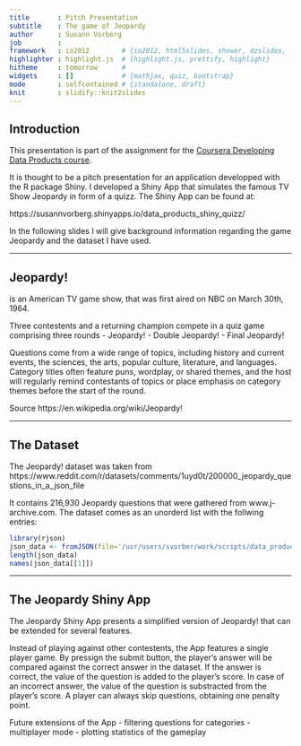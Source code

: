 ```yaml
---
title       : Pitch Presentation
subtitle    : The game of Jeopardy
author      : Susann Vorberg
job         : 
framework   : io2012        # {io2012, html5slides, shower, dzslides, ...}
highlighter : highlight.js  # {highlight.js, prettify, highlight}
hitheme     : tomorrow      # 
widgets     : []            # {mathjax, quiz, bootstrap}
mode        : selfcontained # {standalone, draft}
knit        : slidify::knit2slides
---
```

## Introduction

This presentation is part of the assignment for the [Coursera Developing Data
Products course](https://www.coursera.org/learn/data-products).

It is thought to be a pitch presentation for an application developped with
the R package Shiny. I developed a Shiny App that simulates the famous TV Show
Jeopardy in form of a quizz. The Shiny App can be found at:

https://susannvorberg.shinyapps.io/data_products_shiny_quizz/

In the following slides I will give background information regarding
the game Jeopardy and the dataset I have used.

--- 

## Jeopardy!

is an American TV game show, that was first aired on NBC on March 30th, 1964. 

Three contestents and a returning champion compete in a quiz game comprising three rounds
- Jeopardy!
- Double Jeopardy!
- Final Jeopardy!

Questions come from a wide range of topics, including history and current events, the sciences, the arts, popular culture, literature, and languages.
Category titles often feature puns, wordplay, or shared themes, and the host will regularly remind contestants of topics or place emphasis on category themes before the start of the round.


Source https://en.wikipedia.org/wiki/Jeopardy!

---

## The Dataset

The Jeopardy! dataset was taken
from
https://www.reddit.com/r/datasets/comments/1uyd0t/200000_jeopardy_questions_in_a_json_file

It contains 216,930 Jeopardy questions that were gathered from
www.j-archive.com. The dataset comes as an unorderd list with the follwing
entries: 


```r
library(rjson)
json_data <- fromJSON(file='/usr/users/svorber/work/scripts/data_products_shiny_quizz/app/JEOPARDY_QUESTIONS1.json')
length(json_data)
names(json_data[[1]])
```


---

## The Jeopardy Shiny App

The Jeopardy Shiny App presents a simplified version of Jeopardy! that can be extended for several features. 

Instead of playing against other contestents, the App features a single player game. 
By pressign the submit button, the player's answer will be compared against the correct answer in the dataset. 
If the answer is correct, the value of the question is added to the player's score. 
In case of an incorrect answer, the value of the question is substracted from the player's score. 
A player can always skip questions, obtaining one penalty point. 

Future extensions of the App
- filtering questions for categories
- multiplayer mode
- plotting statistics of the gameplay







